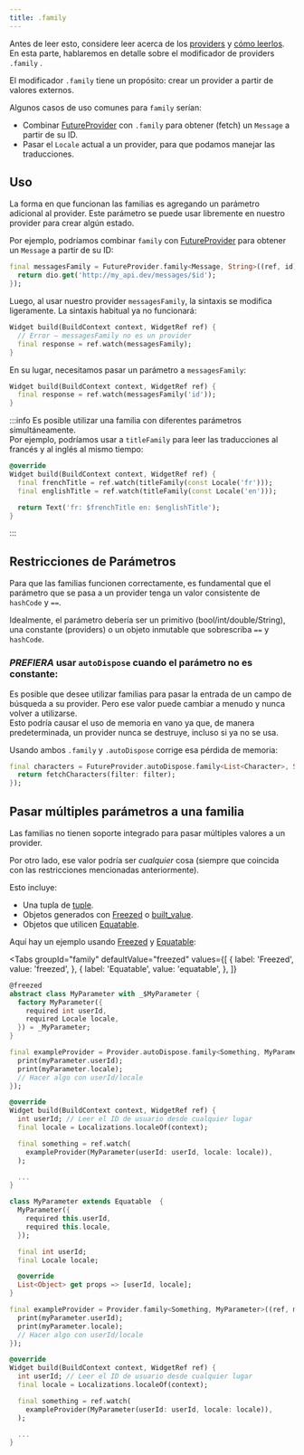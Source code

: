 ```yaml
---
title: .family
---
```



Antes de leer esto, considere leer acerca de los [providers](/docs/concepts2/providers) y [cómo leerlos](/docs/concepts/reading). 
En esta parte, hablaremos en detalle sobre el modificador de providers `.family` .

El modificador `.family` tiene un propósito: crear un provider a partir de valores externos.

Algunos casos de uso comunes para `family` serían:

- Combinar [FutureProvider] con `.family` para obtener (fetch) un `Message` a partir de su ID.
- Pasar el `Locale` actual a un provider, para que podamos manejar las traducciones.

## Uso

La forma en que funcionan las familias es agregando un parámetro adicional al provider.
Este parámetro se puede usar libremente en nuestro provider para crear algún estado.

Por ejemplo, podríamos combinar `family` con [FutureProvider] para obtener un `Message` a partir de su ID:

```dart
final messagesFamily = FutureProvider.family<Message, String>((ref, id) async {
  return dio.get('http://my_api.dev/messages/$id');
});
```

Luego, al usar nuestro provider `messagesFamily`, la sintaxis se modifica ligeramente.
La sintaxis habitual ya no funcionará:

```dart
Widget build(BuildContext context, WidgetRef ref) {
  // Error – messagesFamily no es un provider
  final response = ref.watch(messagesFamily);
}
```

En su lugar, necesitamos pasar un parámetro a `messagesFamily`:

```dart
Widget build(BuildContext context, WidgetRef ref) {
  final response = ref.watch(messagesFamily('id'));
}
```

:::info
Es posible utilizar una familia con diferentes parámetros simultáneamente.  
Por ejemplo, podríamos usar a `titleFamily` para leer las traducciones al francés y al inglés al mismo tiempo:

```dart
@override
Widget build(BuildContext context, WidgetRef ref) {
  final frenchTitle = ref.watch(titleFamily(const Locale('fr')));
  final englishTitle = ref.watch(titleFamily(const Locale('en')));

  return Text('fr: $frenchTitle en: $englishTitle');
}
```

:::

## Restricciones de Parámetros


Para que las familias funcionen correctamente, es fundamental que el parámetro que se 
pasa a un provider tenga un valor consistente de `hashCode` y `==`.

Idealmente, el parámetro debería ser un primitivo (bool/int/double/String), una constante (providers) 
o un objeto inmutable que sobrescriba `==` y `hashCode`.

### _PREFIERA_ usar `autoDispose` cuando el parámetro no es constante:

Es posible que desee utilizar familias para pasar la entrada de un campo de búsqueda a su provider. 
Pero ese valor puede cambiar a menudo y nunca volver a utilizarse.  
Esto podría causar el uso de memoria en vano ya que, de manera predeterminada, un provider nunca se destruye, incluso si ya no se usa.

Usando ambos `.family` y `.autoDispose` corrige esa pérdida de memoria:

```dart
final characters = FutureProvider.autoDispose.family<List<Character>, String>((ref, filter) async {
  return fetchCharacters(filter: filter);
});
```

## Pasar múltiples parámetros a una familia

Las familias no tienen soporte integrado para pasar múltiples valores a un provider.

Por otro lado, ese valor podría ser _cualquier_ cosa (siempre que coincida con las restricciones mencionadas anteriormente).

Esto incluye:

- Una tupla de [tuple](http://pub.dev/packages/tuple).
- Objetos generados con [Freezed] o [built_value](https://pub.dev/packages/built_value).
- Objetos que utilicen [Equatable](https://pub.dev/packages/equatable).

Aquí hay un ejemplo usando [Freezed] y [Equatable]:

<Tabs
  groupId="family"
  defaultValue="freezed"
  values={[
    { label: 'Freezed', value: 'freezed', },
    { label: 'Equatable', value: 'equatable', },
  ]}
>

<TabItem value="freezed">

```dart
@freezed
abstract class MyParameter with _$MyParameter {
  factory MyParameter({
    required int userId,
    required Locale locale,
  }) = _MyParameter;
}

final exampleProvider = Provider.autoDispose.family<Something, MyParameter>((ref, myParameter) {
  print(myParameter.userId);
  print(myParameter.locale);
  // Hacer algo con userId/locale
});

@override
Widget build(BuildContext context, WidgetRef ref) {
  int userId; // Leer el ID de usuario desde cualquier lugar
  final locale = Localizations.localeOf(context);

  final something = ref.watch(
    exampleProvider(MyParameter(userId: userId, locale: locale)),
  );

  ...
}
```

</TabItem>
<TabItem value="equatable">

```dart
class MyParameter extends Equatable  {
  MyParameter({
    required this.userId,
    required this.locale,
  });

  final int userId;
  final Locale locale;

  @override
  List<Object> get props => [userId, locale];
}

final exampleProvider = Provider.family<Something, MyParameter>((ref, myParameter) {
  print(myParameter.userId);
  print(myParameter.locale);
  // Hacer algo con userId/locale
});

@override
Widget build(BuildContext context, WidgetRef ref) {
  int userId; // Leer el ID de usuario desde cualquier lugar
  final locale = Localizations.localeOf(context);

  final something = ref.watch(
    exampleProvider(MyParameter(userId: userId, locale: locale)),
  );

  ...
}
```

</TabItem>
</Tabs>

[freezed]: https://pub.dev/packages/freezed
[provider]: https://pub.dev/documentation/riverpod/latest/riverpod/Provider-class.html
[Equatable]: https://pub.dev/packages/equatable
[futureprovider]: ../../providers/future_provider
